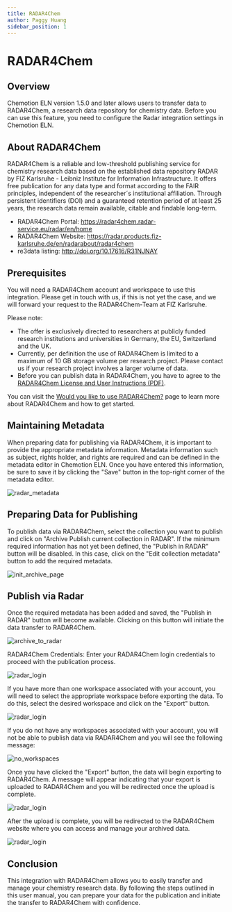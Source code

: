 ```yaml
---
title: RADAR4Chem
author: Paggy Huang
sidebar_position: 1
---
```


# RADAR4Chem

## Overview

Chemotion ELN version 1.5.0 and later allows users to transfer data to RADAR4Chem, a research data repository for chemistry data. Before you can use this feature, you need to configure the Radar integration settings in Chemotion ELN.

## About RADAR4Chem

RADAR4Chem is a reliable and low-threshold publishing service for chemistry research data based on the established data repository RADAR by FIZ Karlsruhe - Leibniz Institute for Information Infrastructure. It offers free publication for any data type and format according to the FAIR principles, independent of the researcher´s institutional affiliation. Through persistent identifiers (DOI) and a guaranteed retention period of at least 25 years, the research data remain available, citable and findable long-term.

- RADAR4Chem Portal: https://radar4chem.radar-service.eu/radar/en/home
- RADAR4Chem Website: https://radar.products.fiz-karlsruhe.de/en/radarabout/radar4chem
- re3data listing: http://doi.org/10.17616/R31NJNAY

## Prerequisites

You will need a RADAR4Chem account and workspace to use this integration. Please get in touch with us, if this is not yet the case, and we will forward your request to the RADAR4Chem-Team at FIZ Karlsruhe.

Please note:

- The offer is exclusively directed to researchers at publicly funded research institutions and universities in Germany, the EU, Switzerland and the UK.
- Currently, per definition the use of RADAR4Chem is limited to a maximum of 10 GB storage volume per research project. Please contact us if your research project involves a larger volume of data.
- Before you can publish data in RADAR4Chem, you have to agree to the [RADAR4Chem License and User Instructions (PDF)](https://radar.products.fiz-karlsruhe.de/sites/default/files/radar/docs/terms/License_and_User_Instructions_for_Data_Providers_RADAR4Chem.pdf).

You can visit the [Would you like to use RADAR4Chem?](https://radar.products.fiz-karlsruhe.de/en/radarabout/radar4chem#you+are+interested%3F) page to learn more about RADAR4Chem and how to get started.

## Maintaining Metadata

When preparing data for publishing via RADAR4Chem, it is important to provide the appropriate metadata information. Metadata information such as subject, rights holder, and rights are required and can be defined in the metadata editor in Chemotion ELN. Once you have entered this information, be sure to save it by clicking the "Save" button in the top-right corner of the metadata editor.

![radar_metadata](/img/interfaces/radar_metadata.png)

## Preparing Data for Publishing

To publish data via RADAR4Chem, select the collection you want to publish and click on "Archive Publish current collection in RADAR". If the minimum required information has not yet been defined, the "Publish in RADAR" button will be disabled. In this case, click on the "Edit collection metadata" button to add the required metadata.

![init_archive_page](/img/interfaces/init_archive_page.png)

## Publish via Radar

Once the required metadata has been added and saved, the "Publish in RADAR" button will become available. Clicking on this button will initiate the data transfer to RADAR4Chem.

![archive_to_radar](/img/interfaces/archive_to_radar.png)

RADAR4Chem Credentials:
Enter your RADAR4Chem login credentials to proceed with the publication process.

![radar_login](/img/interfaces/radar_login.png)

If you have more than one workspace associated with your account, you will need to select the appropriate workspace before exporting the data. To do this, select the desired workspace and click on the "Export" button.

![radar_login](/img/interfaces/workspace_selection.png)

If you do not have any workspaces associated with your account, you will not be able to publish data via RADAR4Chem and you will see the following message:

![no_workspaces](/img/interfaces/no_workspaces.png)

Once you have clicked the "Export" button, the data will begin exporting to RADAR4Chem. A message will appear indicating that your export is uploaded to RADAR4Chem and you will be redirected once the upload is complete.

![radar_login](/img/interfaces/exporting.png)

After the upload is complete, you will be redirected to the RADAR4Chem website where you can access and manage your archived data.

![radar_login](/img/interfaces/redirect_radar.png)

## Conclusion

This integration with RADAR4Chem allows you to easily transfer and manage your chemistry research data. By following the steps outlined in this user manual, you can prepare your data for the publication and initiate the transfer to RADAR4Chem with confidence.
